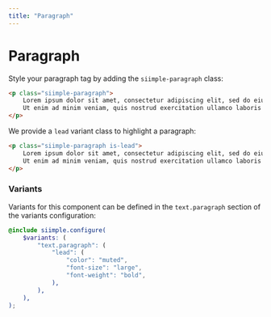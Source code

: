 ```yaml
---
title: "Paragraph"
--- 
```


# Paragraph

Style your paragraph tag by adding the `siimple-paragraph` class:

```html live=true
<p class="siimple-paragraph">
    Lorem ipsum dolor sit amet, consectetur adipiscing elit, sed do eiusmod tempor incididunt ut labore et dolore magna aliqua.
    Ut enim ad minim veniam, quis nostrud exercitation ullamco laboris nisi ut aliquip ex ea commodo consequat.
</p>
```

We provide a `lead` variant class to highlight a paragraph:

```html live=true
<p class="siimple-paragraph is-lead">
    Lorem ipsum dolor sit amet, consectetur adipiscing elit, sed do eiusmod tempor incididunt ut labore et dolore magna aliqua.
    Ut enim ad minim veniam, quis nostrud exercitation ullamco laboris nisi ut aliquip ex ea commodo consequat.
</p>
```

### Variants

Variants for this component can be defined in the `text.paragraph` section of the variants configuration:

```scss
@include siimple.configure(
    $variants: (
        "text.paragraph": (
            "lead": (
                "color": "muted",
                "font-size": "large",
                "font-weight": "bold",
            ),
        ),
    ),
);
```
